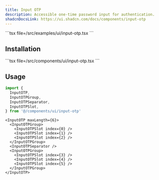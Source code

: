 ```yaml
---
title: Input OTP
description: Accessible one-time password input for authentication.
shadcnDocsLink: https://ui.shadcn.com/docs/components/input-otp
---
```


<ComponentPreview component="input-otp">
  ```tsx file=<rootDir>/src/examples/ui/input-otp.tsx
  ```
</ComponentPreview>

## Installation

<Installation component="input-otp">
  ```tsx file=<rootDir>/src/components/ui/input-otp.tsx
  ```
</Installation>

## Usage

```ts
import {
  InputOTP,
  InputOTPGroup,
  InputOTPSeparator,
  InputOTPSlot,
} from '@/components/ui/input-otp'
```

```tsx
<InputOTP maxLength={6}>
  <InputOTPGroup>
    <InputOTPSlot index={0} />
    <InputOTPSlot index={1} />
    <InputOTPSlot index={2} />
  </InputOTPGroup>
  <InputOTPSeparator />
  <InputOTPGroup>
    <InputOTPSlot index={3} />
    <InputOTPSlot index={4} />
    <InputOTPSlot index={5} />
  </InputOTPGroup>
</InputOTP>
```